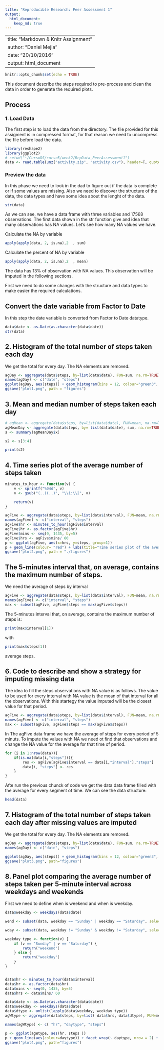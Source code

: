 ```yaml
---
title: "Reproducible Research: Peer Assessment 1"
output: 
  html_document:
    keep_md: true
---
```




---
title: "Markdown & Knitr Assignment"
author: "Daniel Mejia"
date: "20/10/2016"
output: html_document
---

```r
knitr::opts_chunk$set(echo = TRUE)
```

This document describe the steps required to pre-process and clean the data in order to generate the required plots.

## Process 

### 1. Load Data
The first step is to load the data from the directory. The file provided for this assigment is in compressed format, for that reason we need to uncompress the 
file before load the data.

```r
library(reshape2)
library(ggplot2)
# setwd("~/CursoDS/curso5/week2/RepData_PeerAssessment1")
data <- read.table(unz("activity.zip", "activity.csv"), header=T, quote="\"", sep=",")
```

### Preview the data
In this phase we need to look in the dad to figure out if the data is complete or if some values are missing. Also we need to discover the structure of the data, the data types and have some idea about the lenght of the data.

```{r]}
str(data)
```

As we can see, we have a data frame with three variables and 17568 observations. The first data shown  in the str function give and idea that many observations has NA values. Let's see how many NA values we have.

Calculate the NA by variable
```r
apply(apply(data, 2, is.na),2  , sum)
```

Calculate the percent of NA by variable

```r
apply(apply(data, 2, is.na),2  , mean)
```

The data has 13% of observation with NA values. This observation will be imputed in the following sections.

First we need to do some changes with the structure and data types to make easier the required calculations.



## Convert the date variable from Factor to Date

In this step the date variable is converted from Factor to Date datatype.

```r
data$date <- as.Date(as.character(data$date))
str(data)
```

## 2. Histogram of the total number of steps taken each day

We get the total for every day. The NA elements are removed.

```r
agDay <- aggregate(data$steps, by=list(data$date), FUN=sum, na.rm=TRUE)
names(agDay) <- c("date", "steps")
ggplot(agDay, aes(steps)) + geom_histogram(bins = 12, colour="green3", fill="lightgreen") + labs(title = "Total number of steps taken each day", x= "Steps", y="Counts")
ggsave("plot1.png", path = "figures")
```


## 3. Mean and median number of steps taken each day

```r
# agMean <- aggregate(data$steps, by=list(data$date), FUN=mean, na.rm=TRUE)
agMeanDay <- aggregate(data$steps, by= list(data$date), sum, na.rm=TRUE)
s <- summary(agMeanDay$x)

s2 <- s[3:4]

print(s2)

```

## 4. Time series plot of the average number of steps taken

```r
minutes_to_hour <- function(v) {
    v <- sprintf("%04d", v)
    v <- gsub("(..)(..)", "\\1:\\2", v)

    return(v)
}

agFive <- aggregate(data$steps, by=list(data$interval), FUN=mean, na.rm=TRUE)
names(agFive) <- c("interval", "steps")
agFive$hr <- minutes_to_hour(agFive$interval)
agFive$hr <- as.factor(agFive$hr)
agFive$mins <- seq(0, 1435, by=5)
agFive$hrs <- agFive$mins/ 60
p <- ggplot(agFive, aes(x=hrs, y=steps, group=1))
p + geom_line(colour= "red") + labs(title="Time series plot of the average number of steps taken")
ggsave("plot2.png", path = "./figures")
```

## The 5-minutes interval that, on average, contains the maximum number of steps.

We need the average of steps by interval

```r
agFive <- aggregate(data$steps, by=list(data$interval), FUN=mean, na.rm=TRUE)
names(agFive) <- c("interval", "steps")
max <- subset(agFive, agFive$steps == max(agFive$steps))
```

The 5-minutes interval that, on average, contains the maximum number of steps is: 
```r
print(max$interval[1])
```
with 
```r
print(max$steps[1])
```
average steps.


## 6. Code to describe and show a strategy for imputing missing data

The idea to fill the steps observations with NA value is as follows. The value to be used for every interval with NA value is the mean of that interval for all the observations. With this startegy the value imputed will be the closest value for that period.

```r
agFive <- aggregate(data$steps, by=list(data$interval), FUN=mean, na.rm=TRUE)
names(agFive) <- c("interval", "steps")
max <- subset(agFive, agFive$steps == max(agFive$steps))
```

In The agFive data frame we have the average of steps for every period of 5 minuts. To impute the values with NA we need ot find that observations and change the NA value for the average for that time of period.

```r
for (i in 1:nrow(data)){ 
    if(is.na(data[i,"steps"])){ 
        res <- agFive[agFive$interval == data[i,"interval"],"steps"]
        data[i, "steps"] <- res
    }
}
```


Afte run the previous chunck of code we get the data data frame filled with the average for every segment of time. We can see the data structure:


```r
head(data)
```


## 7. Histogram of the total number of steps taken each day after missing values are imputed

We get the total for every day. The NA elements are removed.

```r
agDay <- aggregate(data$steps, by=list(data$date), FUN=sum, na.rm=TRUE)
names(agDay) <- c("date", "steps")

ggplot(agDay, aes(steps)) + geom_histogram(bins = 12, colour="green3", fill="lightgreen") + labs(title = "Total number of steps taken each day", x= "Steps", y="Counts")
ggsave("plot3.png", path="figures")
```

## 8. Panel plot comparing the average number of steps taken per 5-minute interval across weekdays and weekends

First we need to define when is weekend and when is weekday.

```r
data$weekday <- weekdays(data$date)

wend <- subset(data, weekday == "Sunday" | weekday == "Saturday", select = c(steps, date, interval))

wday <- subset(data, weekday != "Sunday" & weekday != "Saturday", select = c(steps, date, interval))
```


```r
weekday_type <- function(v) {
    if (v == "Sunday" | v == "Saturday") {
        return("weekend")
    } else {
        return("weekday")
    }
}


data$hr <- minutes_to_hour(data$interval)
data$hr <- as.factor(data$hr)
data$mins <- seq(0, 1435, by=5)
data$hrs <- data$mins/ 60

data$date <- as.Date(as.character(data$date))
data$weekday <- weekdays(data$date)
data$dtype <- unlist(lapply(data$weekday, weekday_type))
agWtype <- aggregate(data$steps, by=list( data$hrs, data$dtype), FUN=mean, na.rm=TRUE)

names(agWtype) <- c( "hr", "daytype", "steps")

p <- ggplot(agWtype, aes(hr, steps ))
p + geom_line(aes(colour=daytype)) + facet_wrap(~ daytype, nrow = 2) + labs(title = "Average number of steps per 5-minute interval")
ggsave("plot4.png", path="figures")
```





